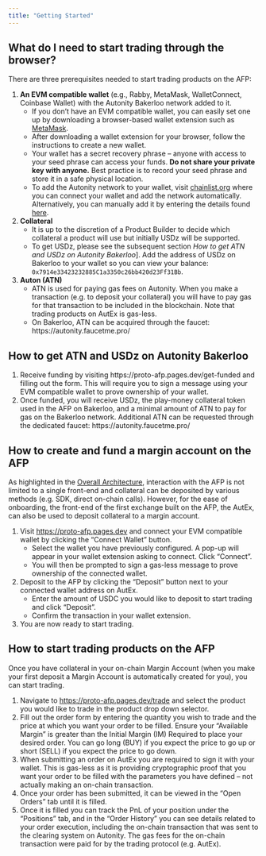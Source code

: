 ```yaml
---
title: "Getting Started"
---
```


## What do I need to start trading through the browser?

There are three prerequisites needed to start trading products on the AFP:

1. **An EVM compatible wallet** (e.g., Rabby, MetaMask, WalletConnect, Coinbase Wallet) with the Autonity Bakerloo network added to it.
    - If you don’t have an EVM compatible wallet, you can easily set one up by downloading a browser-based wallet extension such as [MetaMask](https://metamask.io/download).
    - After downloading a wallet extension for your browser, follow the instructions to create a new wallet.
    - Your wallet has a secret recovery phrase – anyone with access to your seed phrase can access your funds. **Do not share your private key with anyone.** Best practice is to record your seed phrase and store it in a safe physical location.
    - To add the Autonity network to your wallet, visit [chainlist.org](https://chainlist.org/?testnets=true&search=bakerloo) where you can connect your wallet and add the network automatically. Alternatively, you can manually add it by entering the details found [here]().
2. **Collateral**
    - It is up to the discretion of a Product Builder to decide which collateral a product will use but initially USDz will be supported.
    - To get USDz, please see the subsequent section *How to get ATN and USDz on Autonity Bakerloo*]. Add the address of USDz on Bakerloo to your wallet so you can view your balance: `0x7914e33423232885C1a3350c26bb420d23Ff31Bb`. 
3. **Auton (ATN)**
    - ATN is used for paying gas fees on Autonity. When you make a transaction (e.g. to deposit your collateral) you will have to pay gas for that transaction to be included in the blockchain. Note that trading products on AutEx is gas-less. 
    - On Bakerloo, ATN can be acquired through the faucet: https://autonity.faucetme.pro/


## How to get ATN and USDz on Autonity Bakerloo

1. Receive funding by visiting https://proto-afp.pages.dev/get-funded and filling out the form. This will require you to sign a message using your EVM compatible wallet to prove ownership of your wallet. 
2. Once funded, you will receive USDz, the play-money collateral token used in the AFP on Bakerloo, and a minimal amount of ATN to pay for gas on the Bakerloo network. Additional ATN can be requested through the dedicated faucet: https://autonity.faucetme.pro/


## How to create and fund a margin account on the AFP

As highlighted in the [Overall Architecture](architecture.qmd), interaction with the AFP is not limited to a single front-end and collateral can be deposited by various methods (e.g. SDK, direct on-chain calls). However, for the ease of onboarding, the front-end of the first exchange built on the AFP, the AutEx, can also be used to deposit collateral to a margin account.

1. Visit [https://proto-afp.pages.dev](https://proto-afp.pages.dev) and connect your EVM compatible wallet by clicking the “Connect Wallet” button.
    - Select the wallet you have previously configured. A pop-up will appear in your wallet extension asking to connect. Click “Connect”.
    - You will then be prompted to sign a gas-less message to prove ownership of the connected wallet.
2. Deposit to the AFP by clicking the “Deposit” button next to your connected wallet address on AutEx.
    - Enter the amount of USDC you would like to deposit to start trading and click “Deposit”.
    - Confirm the transaction in your wallet extension.
3. You are now ready to start trading.


## How to start trading products on the AFP

Once you have collateral in your on-chain Margin Account (when you make your first deposit a Margin Account is automatically created for you), you can start trading.

1. Navigate to [https://proto-afp.pages.dev/trade](https://proto-afp.pages.dev/trade) and select the product you would like to trade in the product drop down selector.
2. Fill out the order form by entering the quantity you wish to trade and the price at which you want your order to be filled. Ensure your “Available Margin” is greater than the Initial Margin (IM) Required to place your desired order. You can go long (BUY) if you expect the price to go up or short (SELL) if you expect the price to go down.
3. When submitting an order on AutEx you are required to sign it with your wallet. This is gas-less as it is providing cryptographic proof that you want your order to be filled with the parameters you have defined – not actually making an on-chain transaction.
4. Once your order has been submitted, it can be viewed in the “Open Orders” tab until it is filled.
5. Once it is filled you can track the PnL of your position under the “Positions” tab, and in the “Order History” you can see details related to your order execution, including the on-chain transaction that was sent to the clearing system on Autonity. The gas fees for the on-chain transaction were paid for by the trading protocol (e.g. AutEx).
